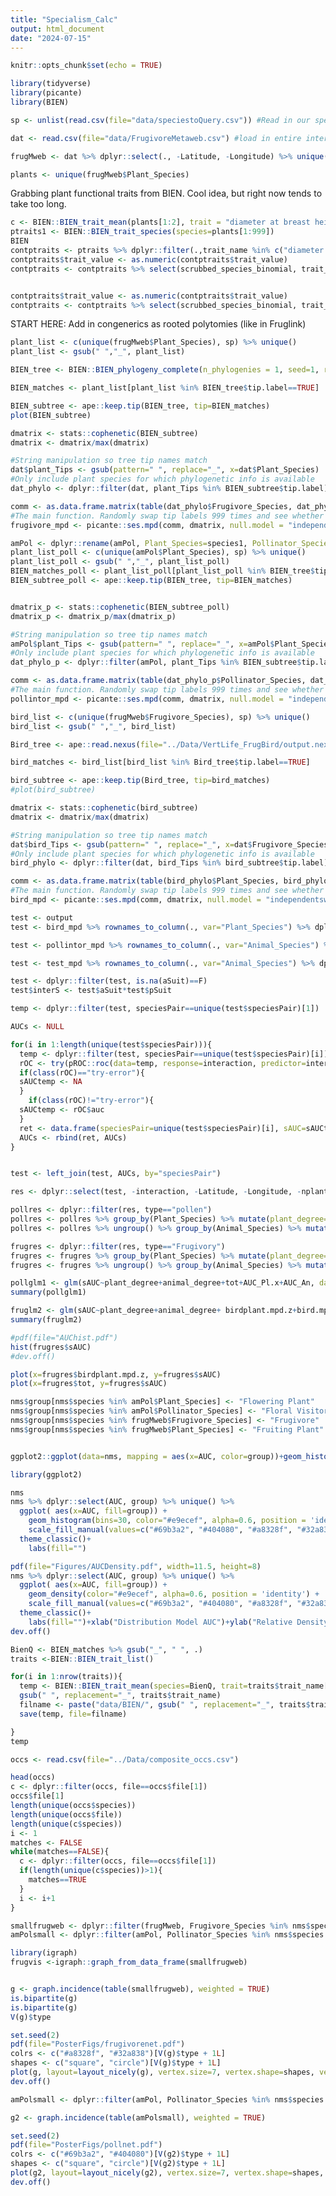 ```yaml
---
title: "Specialism_Calc"
output: html_document
date: "2024-07-15"
---
```


```r
knitr::opts_chunk$set(echo = TRUE)
```

```r
library(tidyverse)
library(picante)
library(BIEN)
```


```r
sp <- unlist(read.csv(file="data/speciestoQuery.csv")) #Read in our species names to query

dat <- read.csv(file="data/FrugivoreMetaweb.csv") #load in entire interaction set (subset of Moulatlet)

frugMweb <- dat %>% dplyr::select(., -Latitude, -Longitude) %>% unique() #Remove redundancies across location - CHANGE THIS IS YOU CARE ABOUT EDGE WEIGHTS

plants <- unique(frugMweb$Plant_Species)
```

Grabbing plant functional traits from BIEN. Cool idea, but right now tends to take too long. 
```r
c <- BIEN::BIEN_trait_mean(plants[1:2], trait = "diameter at breast height (1.3 m)")
ptraits1 <- BIEN::BIEN_trait_species(species=plants[1:999])
BIEN
contptraits <- ptraits %>% dplyr::filter(.,trait_name %in% c("diameter at breast height (1.3 m)", "leaf area per leaf dry mass", "leaf dry mass per leaf fresh mass", "leaf nitrogen content per leaf dry mass", "seed mass", "whole plant height", "leaf life span", "leaf area"))
contptraits$trait_value <- as.numeric(contptraits$trait_value)
contptraits <- contptraits %>% select(scrubbed_species_binomial, trait_name, trait_value, unit) %>% group_by(scrubbed_species_binomial, trait_name) %>% dplyr::summarise(traitmean=mean(trait_value, na.rm=T))


contptraits$trait_value <- as.numeric(contptraits$trait_value)
contptraits <- contptraits %>% select(scrubbed_species_binomial, trait_name, trait_value, unit) %>% group_by(scrubbed_species_binomial, trait_name) %>% dplyr::summarise(traitmean=mean(trait_value, na.rm=T))

```

START HERE: Add in congenerics as rooted polytomies (like in Fruglink)

```r
plant_list <- c(unique(frugMweb$Plant_Species), sp) %>% unique()
plant_list <- gsub(" ","_", plant_list)

BIEN_tree <- BIEN::BIEN_phylogeny_complete(n_phylogenies = 1, seed=1, replicates = 1)

BIEN_matches <- plant_list[plant_list %in% BIEN_tree$tip.label==TRUE]

BIEN_subtree <- ape::keep.tip(BIEN_tree, tip=BIEN_matches)
plot(BIEN_subtree)
```


```r
dmatrix <- stats::cophenetic(BIEN_subtree) 
dmatrix <- dmatrix/max(dmatrix) 

#String manipulation so tree tip names match
dat$plant_Tips <- gsub(pattern=" ", replace="_", x=dat$Plant_Species) 
#Only include plant species for which phylogenetic info is available
dat_phylo <- dplyr::filter(dat, plant_Tips %in% BIEN_subtree$tip.label) 

comm <- as.data.frame.matrix(table(dat_phylo$Frugivore_Species, dat_phylo$plant_Tips))#Binary, unweighted intraction matrix.
#The main function. Randomly swap tip labels 999 times and see whether the observed sets of plant interactors for each species is more phylogenetically clustered than this assumed distribution
frugivore_mpd <- picante::ses.mpd(comm, dmatrix, null.model = "independentswap", abundance.weighted=FALSE, runs = 999, iterations = 1000) 
```


```r
amPol <- dplyr::rename(amPol, Plant_Species=species1, Pollinator_Species=species2) %>% dplyr::select(., Plant_Species, Pollinator_Species)
plant_list_poll <- c(unique(amPol$Plant_Species), sp) %>% unique()
plant_list_poll <- gsub(" ","_", plant_list_poll)
BIEN_matches_poll <- plant_list_poll[plant_list_poll %in% BIEN_tree$tip.label==TRUE]
BIEN_subtree_poll <- ape::keep.tip(BIEN_tree, tip=BIEN_matches)


dmatrix_p <- stats::cophenetic(BIEN_subtree_poll) 
dmatrix_p <- dmatrix_p/max(dmatrix_p) 

#String manipulation so tree tip names match
amPol$plant_Tips <- gsub(pattern=" ", replace="_", x=amPol$Plant_Species) 
#Only include plant species for which phylogenetic info is available
dat_phylo_p <- dplyr::filter(amPol, plant_Tips %in% BIEN_subtree$tip.label) 

comm <- as.data.frame.matrix(table(dat_phylo_p$Pollinator_Species, dat_phylo_p$plant_Tips))#Binary, unweighted intraction matrix.
#The main function. Randomly swap tip labels 999 times and see whether the observed sets of plant interactors for each species is more phylogenetically clustered than this assumed distribution
pollintor_mpd <- picante::ses.mpd(comm, dmatrix, null.model = "independentswap", abundance.weighted=FALSE, runs = 999, iterations = 1000) 
```



```r
bird_list <- c(unique(frugMweb$Frugivore_Species), sp) %>% unique()
bird_list <- gsub(" ","_", bird_list)

Bird_tree <- ape::read.nexus(file="../Data/VertLife_FrugBird/output.nex")[[1]]

bird_matches <- bird_list[bird_list %in% Bird_tree$tip.label==TRUE]

bird_subtree <- ape::keep.tip(Bird_tree, tip=bird_matches)
#plot(bird_subtree)

dmatrix <- stats::cophenetic(bird_subtree) 
dmatrix <- dmatrix/max(dmatrix) 

#String manipulation so tree tip names match
dat$bird_Tips <- gsub(pattern=" ", replace="_", x=dat$Frugivore_Species) 
#Only include plant species for which phylogenetic info is available
bird_phylo <- dplyr::filter(dat, bird_Tips %in% bird_subtree$tip.label) 

comm <- as.data.frame.matrix(table(bird_phylo$Plant_Species, bird_phylo$bird_Tips))#Binary, unweighted intraction matrix.
#The main function. Randomly swap tip labels 999 times and see whether the observed sets of plant interactors for each species is more phylogenetically clustered than this assumed distribution
bird_mpd <- picante::ses.mpd(comm, dmatrix, null.model = "independentswap", abundance.weighted=FALSE, runs = 999, iterations = 1000) 
```

```r
test <- output
test <- bird_mpd %>% rownames_to_column(., var="Plant_Species") %>% dplyr::select(., Plant_Species, ntaxa, mpd.obs.z )%>% left_join(output, ., by="Plant_Species") %>% dplyr::rename(., nplants_phylo=ntaxa, bird.mpd.z=mpd.obs.z)

test <- pollintor_mpd %>% rownames_to_column(., var="Animal_Species") %>% dplyr::select(., Animal_Species, ntaxa, mpd.obs.z ) %>% left_join(test, ., by="Animal_Species") %>% dplyr::rename(., nplants_poll=ntaxa, pollen.mpd.z=mpd.obs.z)

test <- test_mpd %>% rownames_to_column(., var="Animal_Species") %>% dplyr::select(., Animal_Species, ntaxa, mpd.obs.z )%>% left_join(test, ., by="Animal_Species") %>% dplyr::rename(., nplants_bird=ntaxa, birdplant.mpd.z=mpd.obs.z)

```

```r
test <- dplyr::filter(test, is.na(aSuit)==F)
test$interS <- test$aSuit*test$pSuit

temp <- dplyr::filter(test, speciesPair==unique(test$speciesPair)[1])

AUCs <- NULL

for(i in 1:length(unique(test$speciesPair))){
  temp <- dplyr::filter(test, speciesPair==unique(test$speciesPair)[i])
  rOC <- try(pROC::roc(data=temp, response=interaction, predictor=interS))
  if(class(rOC)=="try-error"){
  sAUCtemp <- NA
  }
    if(class(rOC)!="try-error"){
  sAUCtemp <- rOC$auc
  }
  ret <- data.frame(speciesPair=unique(test$speciesPair)[i], sAUC=sAUCtemp)
  AUCs <- rbind(ret, AUCs)
}


test <- left_join(test, AUCs, by="speciesPair")

res <- dplyr::select(test, -interaction, -Latitude, -Longitude, -nplants, -nAnimals, -size, -aSuit, -pSuit, -interS) %>% unique()
```



```r
pollres <- dplyr::filter(res, type=="pollen")
pollres <- pollres %>% group_by(Plant_Species) %>% mutate(plant_degree=n())
pollres <- pollres %>% ungroup() %>% group_by(Animal_Species) %>% mutate(animal_degree=n())

frugres <- dplyr::filter(res, type=="Frugivory")
frugres <- frugres %>% group_by(Plant_Species) %>% mutate(plant_degree=n())
frugres <- frugres %>% ungroup() %>% group_by(Animal_Species) %>% mutate(animal_degree=n())

pollglm1 <- glm(sAUC~plant_degree+animal_degree+tot+AUC_Pl.x+AUC_An, data=pollres)
summary(pollglm1)

fruglm2 <- glm(sAUC~plant_degree+animal_degree+ birdplant.mpd.z+bird.mpd.z+tot+AUC_Pl+AUC_An, data=frugres)
summary(fruglm2)

#pdf(file="AUChist.pdf")
hist(frugres$sAUC)
#dev.off()
```

```r
plot(x=frugres$birdplant.mpd.z, y=frugres$sAUC)
plot(x=frugres$tot, y=frugres$sAUC)
```

```r
nms$group[nms$species %in% amPol$Plant_Species] <- "Flowering Plant"
nms$group[nms$species %in% amPol$Pollinator_Species] <- "Floral Visitor"
nms$group[nms$species %in% frugMweb$Frugivore_Species] <- "Frugivore"
nms$group[nms$species %in% frugMweb$Plant_Species] <- "Fruiting Plant"


ggplot2::ggplot(data=nms, mapping = aes(x=AUC, color=group))+geom_histogram()

library(ggplot2)

nms 
nms %>% dplyr::select(AUC, group) %>% unique() %>%
  ggplot( aes(x=AUC, fill=group)) +
    geom_histogram(bins=30, color="#e9ecef", alpha=0.6, position = 'identity') +
    scale_fill_manual(values=c("#69b3a2", "#404080", "#a8328f", "#32a838")) +
  theme_classic()+
    labs(fill="")

pdf(file="Figures/AUCDensity.pdf", width=11.5, height=8)
nms %>% dplyr::select(AUC, group) %>% unique() %>%
  ggplot( aes(x=AUC, fill=group)) +
    geom_density(color="#e9ecef", alpha=0.6, position = 'identity') +
    scale_fill_manual(values=c("#69b3a2", "#404080", "#a8328f", "#32a838")) +
  theme_classic()+
    labs(fill="")+xlab("Distribution Model AUC")+ylab("Relative Density")+theme(legend.position = "bottom")
dev.off()
```


```r
BienQ <- BIEN_matches %>% gsub("_", " ", .)
traits <-BIEN::BIEN_trait_list()

for(i in 1:nrow(traits)){
  temp <- BIEN::BIEN_trait_mean(species=BienQ, trait=traits$trait_name[i])
  gsub(" ", replacement="_", traits$trait_name)
  filname <- paste("data/BIEN/", gsub(" ", replacement="_", traits$trait_name)[i], ".Rda" , sep="")
  save(temp, file=filname)

}
temp
```
```r
occs <- read.csv(file="../Data/composite_occs.csv")
```
```r
head(occs)
c <- dplyr::filter(occs, file==occs$file[1])
occs$file[1]
length(unique(occs$species))
length(unique(occs$file))
length(unique(c$species))
i <- 1
matches <- FALSE
while(matches==FALSE){
  c <- dplyr::filter(occs, file==occs$file[1])
  if(length(unique(c$species))>1){
    matches==TRUE
  }
  i <- i+1
}

```

```r
smallfrugweb <- dplyr::filter(frugMweb, Frugivore_Species %in% nms$species | Plant_Species %in% nms$species) %>% dplyr::select(., Frugivore_Species, Plant_Species)
amPolsmall <- dplyr::filter(amPol, Pollinator_Species %in% nms$species | Plant_Species %in% nms$species)

library(igraph)
frugvis <-igraph::graph_from_data_frame(smallfrugweb)


g <- graph.incidence(table(smallfrugweb), weighted = TRUE)
is.bipartite(g)
is.bipartite(g)
V(g)$type

set.seed(2)
pdf(file="PosterFigs/frugivorenet.pdf")
colrs <- c("#a8328f", "#32a838")[V(g)$type + 1L]
shapes <- c("square", "circle")[V(g)$type + 1L]
plot(g, layout=layout_nicely(g), vertex.size=7, vertex.shape=shapes, vertex.label=NA, vertex.color = colrs)
dev.off()
```

```r
amPolsmall <- dplyr::filter(amPol, Pollinator_Species %in% nms$species | Plant_Species %in% nms$species)

g2 <- graph.incidence(table(amPolsmall), weighted = TRUE)

set.seed(2)
pdf(file="PosterFigs/pollnet.pdf")
colrs <- c("#69b3a2", "#404080")[V(g2)$type + 1L]
shapes <- c("square", "circle")[V(g2)$type + 1L]
plot(g2, layout=layout_nicely(g2), vertex.size=7, vertex.shape=shapes, vertex.label=NA, vertex.color = colrs)
dev.off()
```

